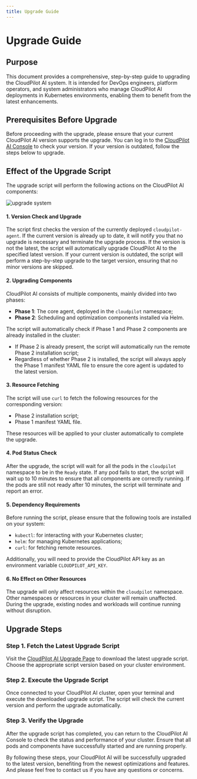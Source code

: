 ```yaml
---
title: Upgrade Guide
---
```


# Upgrade Guide

## Purpose

This document provides a comprehensive, step-by-step guide to upgrading the CloudPilot AI system. It is intended for DevOps engineers, platform operators, and system administrators who manage CloudPilot AI deployments in Kubernetes environments, enabling them to benefit from the latest enhancements.

## Prerequisites Before Upgrade

Before proceeding with the upgrade, please ensure that your current CloudPilot AI version supports the upgrade. You can log in to the [CloudPilot AI Console](https://console.cloudpilot.ai) to check your version. If your version is outdated, follow the steps below to upgrade.

## Effect of the Upgrade Script

The upgrade script will perform the following actions on the CloudPilot AI components:

![upgrade system](./img/upgrade.png)

#### 1. Version Check and Upgrade
The script first checks the version of the currently deployed `cloudpilot-agent`. If the current version is already up to date, it will notify you that no upgrade is necessary and terminate the upgrade process. If the version is not the latest, the script will automatically upgrade CloudPilot AI to the specified latest version. If your current version is outdated, the script will perform a step-by-step upgrade to the target version, ensuring that no minor versions are skipped.

#### 2. Upgrading Components
CloudPilot AI consists of multiple components, mainly divided into two phases:
- **Phase 1**: The core agent, deployed in the `cloudpilot` namespace;
- **Phase 2**: Scheduling and optimization components installed via Helm.

The script will automatically check if Phase 1 and Phase 2 components are already installed in the cluster:
- If Phase 2 is already present, the script will automatically run the remote Phase 2 installation script;
- Regardless of whether Phase 2 is installed, the script will always apply the Phase 1 manifest YAML file to ensure the core agent is updated to the latest version.

#### 3. Resource Fetching
The script will use `curl` to fetch the following resources for the corresponding version:
- Phase 2 installation script;
- Phase 1 manifest YAML file.

These resources will be applied to your cluster automatically to complete the upgrade.

#### 4. Pod Status Check
After the upgrade, the script will wait for all the pods in the `cloudpilot` namespace to be in the `Ready` state. If any pod fails to start, the script will wait up to 10 minutes to ensure that all components are correctly running. If the pods are still not ready after 10 minutes, the script will terminate and report an error.

#### 5. Dependency Requirements
Before running the script, please ensure that the following tools are installed on your system:
- `kubectl`: for interacting with your Kubernetes cluster;
- `helm`: for managing Kubernetes applications;
- `curl`: for fetching remote resources.

Additionally, you will need to provide the CloudPilot API key as an environment variable `CLOUDPILOT_API_KEY`.

#### 6. No Effect on Other Resources
The upgrade will only affect resources within the `cloudpilot` namespace. Other namespaces or resources in your cluster will remain unaffected. During the upgrade, existing nodes and workloads will continue running without disruption.

## Upgrade Steps

### Step 1. Fetch the Latest Upgrade Script

Visit the [CloudPilot AI Upgrade Page](https://console.cloudpilot.ai) to download the latest upgrade script. Choose the appropriate script version based on your cluster environment.

### Step 2. Execute the Upgrade Script

Once connected to your CloudPilot AI cluster, open your terminal and execute the downloaded upgrade script. The script will check the current version and perform the upgrade automatically.

### Step 3. Verify the Upgrade

After the upgrade script has completed, you can return to the CloudPilot AI Console to check the status and performance of your cluster. Ensure that all pods and components have successfully started and are running properly.

By following these steps, your CloudPilot AI will be successfully upgraded to the latest version, benefiting from the newest optimizations and features. And please feel free to contact us if you have any questions or concerns.